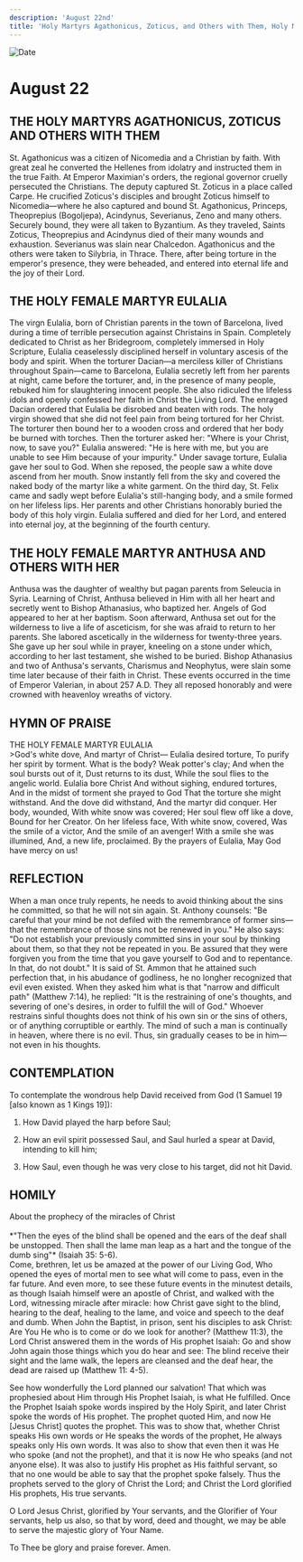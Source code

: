 ```yaml
---
description: 'August 22nd'
title: 'Holy Martyrs Agathonicus, Zoticus, and Others with Them, Holy Martyr Eulalia, Holy Martyr Anthusa and Others with Her'
---
```


<CustomPaginator />
<RunningHead />

<Image src="/title-imprint.png" height={68} width={50} alt="Date" className="title-imprint"/>

# <div id="date">August <Image className="four-dot" src="/four-dot.png" height={15} width={15} alt="" />22</div>

## THE HOLY MARTYRS AGATHONICUS, ZOTICUS AND OTHERS WITH THEM

St. Agathonicus was a citizen of Nicomedia and a Christian by faith. With great zeal he converted the Hellenes from idolatry and instructed them in the true Faith. At Emperor Maximian's orders, the regional governor cruelly persecuted the Christians. The deputy captured St. Zoticus in a place called Carpe. He crucified Zoticus's disciples and brought Zoticus himself to Nicomedia—where he also captured and bound St. Agathonicus, Princeps, Theoprepius (Bogoljepa), Acindynus, Severianus, Zeno and many others. Securely bound, they were all taken to Byzantium.  As they traveled, Saints Zoticus, Theoprepius and Acindynus died of their many wounds and exhaustion. Severianus was slain near Chalcedon. Agathonicus and the others were taken to Silybria, in Thrace. There, after being torture in the emperor's presence, they were beheaded, and entered into eternal life and the joy of their Lord.

## THE HOLY FEMALE MARTYR EULALIA

The virgn Eulalia, born of Christian parents in the town of Barcelona, lived during a time of terrible persecution against Christains in Spain. Completely dedicated to Christ as her Bridegroom, completely immersed in Holy Scripture, Eulalia ceaselessly disciplined herself in voluntary ascesis of the body and spirit. When the torturer Dacian—a merciless killer of Christians throughout Spain—came to Barcelona, Eulalia secretly left from her parents at night, came before the torturer, and, in the presence of many people, rebuked him for slaughtering innocent people. She also ridiculed the lifeless idols and openly confessed her faith in Christ the Living Lord. The enraged Dacian ordered that Eulalia be disrobed and beaten with rods. The holy virgin showed that she did not feel pain from being tortured for her Christ. The torturer then bound her to a wooden cross and ordered that her body be burned with torches. Then the torturer asked her: "Where is your Christ, now, to save you?" Eulalia answered: "He is here with me, but you are unable to see Him because of your impurity." Under savage torture, Eulalia gave her soul to God. When she reposed, the people saw a white dove ascend from her mouth. Snow instantly fell from the sky and covered the naked body of the martyr like a white garment. On the third day, St. Felix came and sadly wept before Eulalia's still-hanging body, and a smile formed on her lifeless lips. Her parents and other Christians honorably buried the body of this holy virgin. Eulalia suffered and died for her Lord, and entered into eternal joy, at the beginning of the fourth century.

## THE HOLY FEMALE MARTYR ANTHUSA AND OTHERS WITH HER

Anthusa was the daughter of wealthy but pagan parents from Seleucia in Syria. Learning of Christ, Anthusa believed in Him with all her heart and secretly went to Bishop Athanasius, who baptized her. Angels of God appeared to her at her baptism. Soon afterward, Anthusa set out for the wilderness to live a life of asceticism, for she was afraid to return to her parents. She labored ascetically in the wilderness for twenty-three years. She gave up her soul while in prayer, kneeling on a stone under which, according to her last testament, she wished to be buried. Bishop Athanasius and two of Anthusa's servants, Charismus and Neophytus, were slain some time later because of their faith in Christ. These events occurred in the time of Emperor Valerian, in about 257 A.D. They all reposed honorably and were crowned with heavenloy wreaths of victory.


## HYMN OF PRAISE
<div style={{textAlign:'center', color:'crimson', fontWeight:'bold'}}>
THE HOLY FEMALE MARTYR EULALIA
</div>
>God's white dove,  
And martyr of Christ—  
Eulalia desired torture,  
To purify her spirit by torment.  
What is the body? Weak potter's clay;  
And when the soul bursts out of it,  
Dust returns to its dust,  
While the soul flies to the angelic world.  
Eulalia bore Christ  
And without sighing, endured tortures,  
And in the midst of torment she prayed to God  
That the torture she might withstand.  
And the dove did withstand,  
And the martyr did conquer.  
Her body, wounded,  
With white snow was covered;  
Her soul flew off like a dove,  
Bound for her Creator.  
On her lifeless face,  
With white snow, covered,  
Was the smile of a victor,  
And the smile of an avenger!  
With a smile she was illumined,  
And, a new life, proclaimed.  
By the prayers of Eulalia,  
May God have mercy on us!  


## REFLECTION

When a man once truly repents, he needs to avoid thinking about the sins he committed, so that he will not sin again. St. Anthony counsels: "Be careful that your mind be not defiled with the remembrance of former sins—that the remembrance of those sins not be renewed in you." He also says: "Do not establish your previously committed sins in your soul by thinking about them, so that they not be repeated in you. Be assured that they were forgiven you from the time that you gave yourself to God and to repentance. In that, do not doubt." It is said of St. Ammon that he attained such perfection that, in his abudance of godliness, he no longher recognized that evil even existed. When they asked him what is that "narrow and difficult path" (Matthew 7:14), he replied: "It is the restraining of one's thoughts, and severing of one's desires, in order to fulfill the will of God." Whoever restrains sinful thoughts does not think of his own sin or the sins of others, or of anything corruptible or earthly. The mind of such a man is continually in heaven, where there is no evil. Thus, sin gradually ceases to be in him—not even in his thoughts.


## CONTEMPLATION

To contemplate the wondrous help David received from God (1 Samuel 19 [also known as 1 Kings 19]):

1. How David played the harp before Saul;

2. How an evil spirit possessed Saul, and Saul hurled a spear at David, intending to kill him;

3. How Saul, even though he was very close to his target, did not hit David.


## HOMILY
<div style={{textAlign:'center', color:'crimson', fontWeight:'bold'}}>
About the prophecy of the miracles of Christ
</div>
<br />
<div style={{textAlign:'right'}}>
*"Then the eyes of the blind shall be opened and the ears of the deaf shall be unstopped. Then shall the lame man leap as a hart and the tongue of the dumb sing"* (Isaiah 35: 5-6).
</div>
Come, brethren, let us be amazed at the power of our Living God, Who opened the eyes of mortal men to see what will come to pass, even in the far future. And even more, to see these future events in the minutest details, as though Isaiah himself were an apostle of Christ, and walked with the Lord, witnessing miracle after miracle: how Christ gave sight to the blind, hearing to the deaf, healing to the lame, and voice and speech to the deaf and dumb. When John the Baptist, in prison, sent his disciples to ask Christ: Are You He who is to come or do we look for another? (Matthew 11:3), the Lord Christ answered them in the words of His prophet Isaiah: Go and show John again those things which you do hear and see: The blind receive their sight and the lame walk, the lepers are cleansed and the deaf hear, the dead are raised up (Matthew 11: 4-5).

See how wonderfully the Lord planned our salvation! That which was prophesied about Him through His Prophet Isaiah, is what He fulfilled. Once the Prophet Isaiah spoke words inspired by the Holy Spirit, and later Christ spoke the words of His prophet. The prophet quoted Him, and now He [Jesus Christ] quotes the prophet. This was to show that, whether Christ speaks His own words or He speaks the words of the prophet, He always speaks only His own words. It was also to show that even then it was He who spoke (and not the prophet), and that it is now He who speaks (and not anyone else). It was also to justify His prophet as His faithful servant, so that no one would be able to say that the prophet spoke falsely. Thus the prophets served to the glory of Christ the Lord; and Christ the Lord glorified His prophets, His true servants.

O Lord Jesus Christ, glorified by Your servants, and the Glorifier of Your servants, help us also, so that by word, deed and thought, we may be able to serve the majestic glory of Your Name.

To Thee be glory and praise forever. Amen.